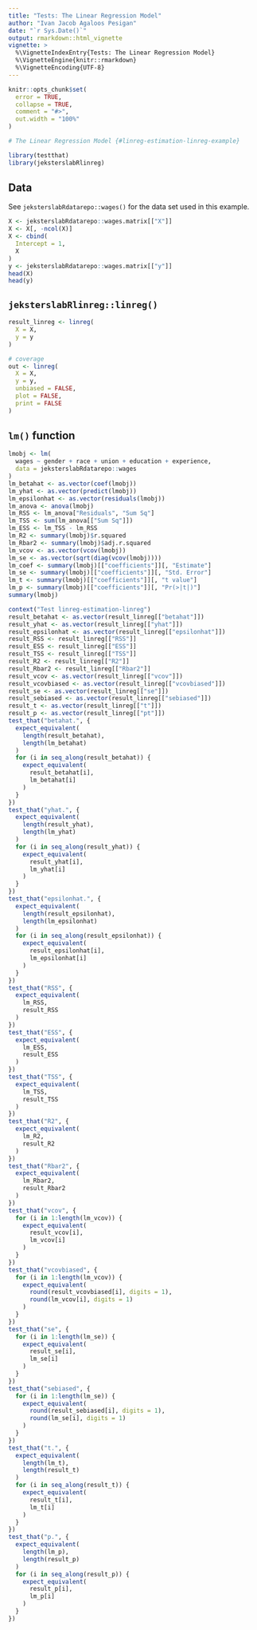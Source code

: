 ```yaml
---
title: "Tests: The Linear Regression Model"
author: "Ivan Jacob Agaloos Pesigan"
date: "`r Sys.Date()`"
output: rmarkdown::html_vignette
vignette: >
  %\VignetteIndexEntry{Tests: The Linear Regression Model}
  %\VignetteEngine{knitr::rmarkdown}
  %\VignetteEncoding{UTF-8}
---
```



```r
knitr::opts_chunk$set(
  error = TRUE,
  collapse = TRUE,
  comment = "#>",
  out.width = "100%"
)
```




```r
# The Linear Regression Model {#linreg-estimation-linreg-example}
```



```r
library(testthat)
library(jeksterslabRlinreg)
```


## Data

See `jeksterslabRdatarepo::wages()` for the data set used in this example.


```r
X <- jeksterslabRdatarepo::wages.matrix[["X"]]
X <- X[, -ncol(X)]
X <- cbind(
  Intercept = 1,
  X
)
y <- jeksterslabRdatarepo::wages.matrix[["y"]]
head(X)
head(y)
```


## `jeksterslabRlinreg::linreg()`


```r
result_linreg <- linreg(
  X = X,
  y = y
)
```



```r
# coverage
out <- linreg(
  X = X,
  y = y,
  unbiased = FALSE,
  plot = FALSE,
  print = FALSE
)
```


## `lm()` function


```r
lmobj <- lm(
  wages ~ gender + race + union + education + experience,
  data = jeksterslabRdatarepo::wages
)
lm_betahat <- as.vector(coef(lmobj))
lm_yhat <- as.vector(predict(lmobj))
lm_epsilonhat <- as.vector(residuals(lmobj))
lm_anova <- anova(lmobj)
lm_RSS <- lm_anova["Residuals", "Sum Sq"]
lm_TSS <- sum(lm_anova[["Sum Sq"]])
lm_ESS <- lm_TSS - lm_RSS
lm_R2 <- summary(lmobj)$r.squared
lm_Rbar2 <- summary(lmobj)$adj.r.squared
lm_vcov <- as.vector(vcov(lmobj))
lm_se <- as.vector(sqrt(diag(vcov(lmobj))))
lm_coef <- summary(lmobj)[["coefficients"]][, "Estimate"]
lm_se <- summary(lmobj)[["coefficients"]][, "Std. Error"]
lm_t <- summary(lmobj)[["coefficients"]][, "t value"]
lm_p <- summary(lmobj)[["coefficients"]][, "Pr(>|t|)"]
summary(lmobj)
```



```r
context("Test linreg-estimation-linreg")
result_betahat <- as.vector(result_linreg[["betahat"]])
result_yhat <- as.vector(result_linreg[["yhat"]])
result_epsilonhat <- as.vector(result_linreg[["epsilonhat"]])
result_RSS <- result_linreg[["RSS"]]
result_ESS <- result_linreg[["ESS"]]
result_TSS <- result_linreg[["TSS"]]
result_R2 <- result_linreg[["R2"]]
result_Rbar2 <- result_linreg[["Rbar2"]]
result_vcov <- as.vector(result_linreg[["vcov"]])
result_vcovbiased <- as.vector(result_linreg[["vcovbiased"]])
result_se <- as.vector(result_linreg[["se"]])
result_sebiased <- as.vector(result_linreg[["sebiased"]])
result_t <- as.vector(result_linreg[["t"]])
result_p <- as.vector(result_linreg[["pt"]])
test_that("betahat.", {
  expect_equivalent(
    length(result_betahat),
    length(lm_betahat)
  )
  for (i in seq_along(result_betahat)) {
    expect_equivalent(
      result_betahat[i],
      lm_betahat[i]
    )
  }
})
test_that("yhat.", {
  expect_equivalent(
    length(result_yhat),
    length(lm_yhat)
  )
  for (i in seq_along(result_yhat)) {
    expect_equivalent(
      result_yhat[i],
      lm_yhat[i]
    )
  }
})
test_that("epsilonhat.", {
  expect_equivalent(
    length(result_epsilonhat),
    length(lm_epsilonhat)
  )
  for (i in seq_along(result_epsilonhat)) {
    expect_equivalent(
      result_epsilonhat[i],
      lm_epsilonhat[i]
    )
  }
})
test_that("RSS", {
  expect_equivalent(
    lm_RSS,
    result_RSS
  )
})
test_that("ESS", {
  expect_equivalent(
    lm_ESS,
    result_ESS
  )
})
test_that("TSS", {
  expect_equivalent(
    lm_TSS,
    result_TSS
  )
})
test_that("R2", {
  expect_equivalent(
    lm_R2,
    result_R2
  )
})
test_that("Rbar2", {
  expect_equivalent(
    lm_Rbar2,
    result_Rbar2
  )
})
test_that("vcov", {
  for (i in 1:length(lm_vcov)) {
    expect_equivalent(
      result_vcov[i],
      lm_vcov[i]
    )
  }
})
test_that("vcovbiased", {
  for (i in 1:length(lm_vcov)) {
    expect_equivalent(
      round(result_vcovbiased[i], digits = 1),
      round(lm_vcov[i], digits = 1)
    )
  }
})
test_that("se", {
  for (i in 1:length(lm_se)) {
    expect_equivalent(
      result_se[i],
      lm_se[i]
    )
  }
})
test_that("sebiased", {
  for (i in 1:length(lm_se)) {
    expect_equivalent(
      round(result_sebiased[i], digits = 1),
      round(lm_se[i], digits = 1)
    )
  }
})
test_that("t.", {
  expect_equivalent(
    length(lm_t),
    length(result_t)
  )
  for (i in seq_along(result_t)) {
    expect_equivalent(
      result_t[i],
      lm_t[i]
    )
  }
})
test_that("p.", {
  expect_equivalent(
    length(lm_p),
    length(result_p)
  )
  for (i in seq_along(result_p)) {
    expect_equivalent(
      result_p[i],
      lm_p[i]
    )
  }
})
```


